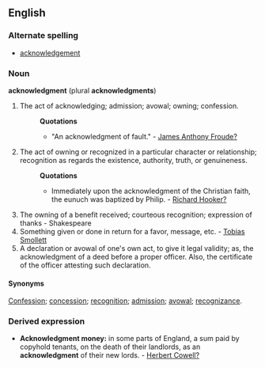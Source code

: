 ==English==
===Alternate spelling===
*[[acknowledgement]]
===Noun===
'''acknowledgment''' (plural '''acknowledgments''')

# The act of acknowledging; admission; avowal; owning; confession.
#:'''Quotations'''
#:*"An acknowledgment of fault." - [[James Anthony Froude?]]
# The act of owning or recognized in a particular character or relationship; recognition as regards the existence, authority, truth, or genuineness.
#:'''Quotations'''
#:*Immediately upon the acknowledgment of the Christian faith, the eunuch was baptized by Philip. - [[Richard Hooker?]]
# The owning of a benefit received; courteous recognition; expression of thanks - Shakespeare
# Something given or done in return for a favor, message, etc. - [[Tobias Smollett]]
# A declaration or avowal of one's own act, to give it legal validity; as, the acknowledgment of a deed before a proper officer. Also, the certificate of the officer attesting such declaration. 

====Synonyms====
[[Confession]]; [[concession]]; [[recognition]]; [[admission]]; [[avowal]]; [[recognizance]].

===Derived expression===
*'''Acknowledgment money:''' in some parts of England, a sum paid by copyhold tenants, on the death of their landlords, as an '''acknowledgment''' of their new lords. - [[Herbert Cowell?]]